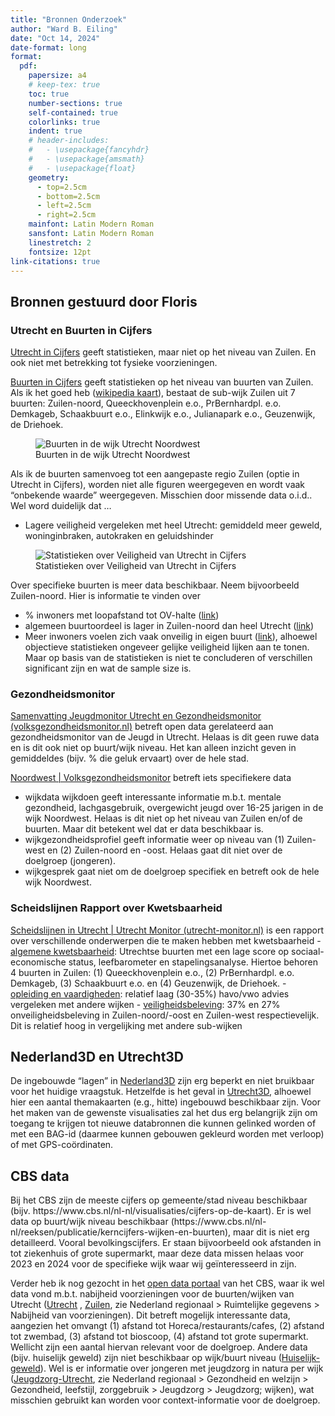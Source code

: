 ```yaml
---
title: "Bronnen Onderzoek"
author: "Ward B. Eiling"
date: "Oct 14, 2024"
date-format: long
format: 
  pdf:
    papersize: a4
    # keep-tex: true
    toc: true
    number-sections: true
    self-contained: true
    colorlinks: true
    indent: true
    # header-includes:
    #   - \usepackage{fancyhdr}
    #   - \usepackage{amsmath}
    #   - \usepackage{float}
    geometry:
      - top=2.5cm
      - bottom=2.5cm
      - left=2.5cm
      - right=2.5cm
    mainfont: Latin Modern Roman
    sansfont: Latin Modern Roman
    linestretch: 2
    fontsize: 12pt
link-citations: true
---
```


\newpage

## Bronnen gestuurd door Floris

### Utrecht en Buurten in Cijfers

[Utrecht in Cijfers](https://utrecht.incijfers.nl) geeft statistieken, maar niet op het niveau van Zuilen. En ook niet met betrekking tot fysieke voorzieningen.

[Buurten in Cijfers](https://utrecht.incijfers.nl/buurten-in-cijfers) geeft statistieken op het niveau van buurten van Zuilen. Als ik het goed heb ([wikipedia kaart](https://nl.wikipedia.org/wiki/Zuilen_(Utrecht)#/media/Bestand:Map_-_NL_-_Utrecht_-_Wijk_02_Noordwest_-_Subwijk_Zuilen.svg)), bestaat de sub-wijk Zuilen uit 7 buurten: Zuilen-noord, Queeckhovenplein e.o., PrBernhardpl. e.o. Demkageb, Schaakbuurt e.o., Elinkwijk e.o., Julianapark e.o., Geuzenwijk, de Driehoek.

![Buurten in de wijk Utrecht Noordwest](Pasted%20image%2020241014121235.png)

Als ik de buurten samenvoeg tot een aangepaste regio Zuilen (optie in Utrecht in Cijfers), worden niet alle figuren weergegeven en wordt vaak "onbekende waarde" weergegeven. Misschien door missende data o.i.d.. Wel word duidelijk dat ...

-   Lagere veiligheid vergeleken met heel Utrecht: gemiddeld meer geweld, woninginbraken, autokraken en geluidshinder

![Statistieken over Veiligheid van Utrecht in Cijfers](Pasted%20image%2020241014122354.png)

Over specifieke buurten is meer data beschikbaar. Neem bijvoorbeeld Zuilen-noord. Hier is informatie te vinden over

-   \% inwoners met loopafstand tot OV-halte ([link](https://utrecht.incijfers.nl/dashboard/?short=hzsvi))
-   algemeen buurtoordeel is lager in Zuilen-noord dan heel Utrecht ([link](https://utrecht.incijfers.nl/dashboard/?short=ya4hu))
-   Meer inwoners voelen zich vaak onveilig in eigen buurt ([link](https://utrecht.incijfers.nl/dashboard/?short=9hvvj)), alhoewel objectieve statistieken ongeveer gelijke veiligheid lijken aan te tonen. Maar op basis van de statistieken is niet te concluderen of verschillen significant zijn en wat de sample size is.

### Gezondheidsmonitor

[Samenvatting Jeugdmonitor Utrecht en Gezondheidsmonitor (volksgezondheidsmonitor.nl)](https://volksgezondheidsmonitor.nl/uitgaven/samenvatting-gezondheidsmonitors-kinderen-jongeren) betreft open data gerelateerd aan gezondheidsmonitor van de Jeugd in Utrecht. Helaas is dit geen ruwe data en is dit ook niet op buurt/wijk niveau. Het kan alleen inzicht geven in gemiddeldes (bijv. % die geluk ervaart) over de hele stad.

[Noordwest \| Volksgezondheidsmonitor](https://volksgezondheidsmonitor.nl/wijken-utrecht/noordwest) betreft iets specifiekere data

-   wijkdata wijkdoen geeft interessante informatie m.b.t. mentale gezondheid, lachgasgebruik, overgewicht jeugd over 16-25 jarigen in de wijk Noordwest. Helaas is dit niet op het niveau van Zuilen en/of de buurten. Maar dit betekent wel dat er data beschikbaar is.
-   wijkgezondheidsprofiel geeft informatie weer op niveau van (1) Zuilen-west en (2) Zuilen-noord en -oost. Helaas gaat dit niet over de doelgroep (jongeren).
-   wijkgesprek gaat niet om de doelgroep specifiek en betreft ook de hele wijk Noordwest.

### Scheidslijnen Rapport over Kwetsbaarheid

[Scheidslijnen in Utrecht \| Utrecht Monitor (utrecht-monitor.nl)](https://utrecht-monitor.nl/scheidslijnen-utrecht) is een rapport over verschillende onderwerpen die te maken hebben met kwetsbaarheid - [algemene kwetsbaarheid](https://utrecht-monitor.nl/scheidslijnen-utrecht/11-waar-zien-we-de-grootste-kwetsbaarheid): Utrechtse buurten met een lage score op sociaal-economische status, leefbarometer en stapelingsanalyse. Hiertoe behoren 4 buurten in Zuilen: (1) Queeckhovenplein e.o., (2) PrBernhardpl. e.o. Demkageb, (3) Schaakbuurt e.o. en (4) Geuzenwijk, de Driehoek. - [opleiding en vaardigheden](https://utrecht-monitor.nl/scheidslijnen-utrecht/23-opleiding-en-vaardigheden): relatief laag (30-35%) havo/vwo advies vergeleken met andere wijken - [veiligheidsbeleving](https://utrecht-monitor.nl/scheidslijnen-utrecht/26-veiligheidsbeleving): 37% en 27% onveiligheidsbeleving in Zuilen-noord/-oost en Zuilen-west respectievelijk. Dit is relatief hoog in vergelijking met andere sub-wijken

## Nederland3D en Utrecht3D

De ingebouwde "lagen" in [Nederland3D](https://netherlands3d.eu/) zijn erg beperkt en niet bruikbaar voor het huidige vraagstuk. Hetzelfde is het geval in [Utrecht3D](https://3d.utrecht.nl/app), alhoewel hier een aantal themakaarten (e.g., hitte) ingebouwd beschikbaar zijn. Voor het maken van de gewenste visualisaties zal het dus erg belangrijk zijn om toegang te krijgen tot nieuwe databronnen die kunnen gelinked worden of met een BAG-id (daarmee kunnen gebouwen gekleurd worden met verloop) of met GPS-coördinaten.

## CBS data

Bij het CBS zijn de meeste cijfers op gemeente/stad niveau beschikbaar (bijv. https://www.cbs.nl/nl-nl/visualisaties/cijfers-op-de-kaart). Er is wel data op buurt/wijk niveau beschikbaar (https://www.cbs.nl/nl-nl/reeksen/publicatie/kerncijfers-wijken-en-buurten), maar dit is niet erg detailleerd. Vooral bevolkingscijfers. Er staan bijvoorbeeld ook afstanden in tot ziekenhuis of grote supermarkt, maar deze data missen helaas voor 2023 en 2024 voor de specifieke wijk waar wij geïnteresseerd in zijn.

Verder heb ik nog gezocht in het [open data portaal](https://opendata.cbs.nl/statline/#/CBS/nl/navigatieScherm/thema) van het CBS, waar ik wel data vond m.b.t. nabijheid voorzieningen voor de buurten/wijken van Utrecht ([Utrecht](https://opendata.cbs.nl/statline/#/CBS/nl/dataset/85830NED/table?dl=2C08E) , [Zuilen](https://opendata.cbs.nl/statline/#/CBS/nl/dataset/85830NED/table?dl=AE6FE), zie Nederland regionaal \> Ruimtelijke gegevens \> Nabijheid van voorzieningen). Dit betreft mogelijk interessante data, aangezien het omvangt (1) afstand tot Horeca/restaurants/cafes, (2) afstand tot zwembad, (3) afstand tot bioscoop, (4) afstand tot grote supermarkt. Wellicht zijn een aantal hiervan relevant voor de doelgroep. Andere data (bijv. huiselijk geweld) zijn niet beschikbaar op wijk/buurt niveau ([Huiselijk-geweld](https://opendata.cbs.nl/statline/#/CBS/nl/dataset/84851NED/table?dl=AE704)). Wel is er informatie over jongeren met jeugdzorg in natura per wijk ([Jeugdzorg-Utrecht](https://opendata.cbs.nl/statline/#/CBS/nl/dataset/85685NED/table?dl=AE708), zie Nederland regionaal \> Gezondheid en welzijn \> Gezondheid, leefstijl, zorggebruik \> Jeugdzorg \> Jeugdzorg; wijken), wat misschien gebruikt kan worden voor context-informatie voor de doelgroep.
